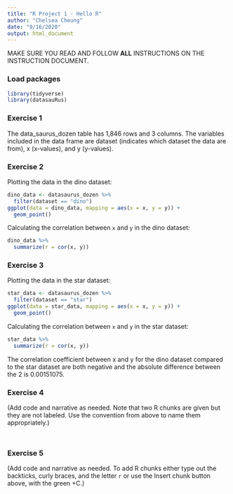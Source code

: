 ```yaml
---
title: "R Project 1 - Hello R"
author: "Chelsea Cheung"
date: "9/16/2020"
output: html_document
---
```


MAKE SURE YOU READ AND FOLLOW **ALL** INSTRUCTIONS ON THE INSTRUCTION DOCUMENT. 

### Load packages

```r
library(tidyverse) 
library(datasauRus)
```


### Exercise 1

The data_saurus_dozen table has 1,846 rows and 3 columns. The variables included in the data frame are dataset (indicates which dataset the data are from), x (x-values), and y (y-values). 

### Exercise 2



Plotting the data in the dino dataset:

```r
dino_data <- datasaurus_dozen %>%
  filter(dataset == "dino")
ggplot(data = dino_data, mapping = aes(x = x, y = y)) +
  geom_point()
```

Calculating the correlation between `x` and `y` in the dino dataset:

```r
dino_data %>%
  summarize(r = cor(x, y))
```

### Exercise 3

Plotting the data in the star dataset:

```r
star_data <- datasaurus_dozen %>%
  filter(dataset == "star")
ggplot(data = star_data, mapping = aes(x = x, y = y)) +
  geom_point()
```

Calculating the correlation between `x` and `y` in the star dataset:
 
```r
star_data %>%
  summarize(r = cor(x, y))
```

The correlation coefficient between x and y for the dino dataset compared to the star dataset are both negative and the absolute difference between the 2 is 0.00151075.

### Exercise 4

(Add code and narrative as needed. Note that two R chunks are given but they are not labeled. Use the convention from above to name them appropriately.)

```r


```

```r


```

### Exercise 5

(Add code and narrative as needed. To add R chunks either type out the backticks, curly braces, and the letter `r` or use the Insert chunk button above, with the green +C.)